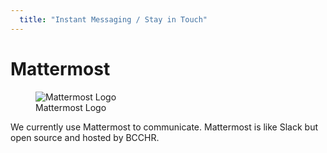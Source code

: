 ```yaml
---
  title: "Instant Messaging / Stay in Touch"
---
```


# Mattermost

![Mattermost Logo](/img/mattermost.png)

We currently use Mattermost to communicate. Mattermost is like Slack but open source and hosted by BCCHR.
